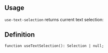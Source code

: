 

## Usage

`use-text-selection` returns current text selection:

<Demo data={HooksDemos.useTextSelectionUsage} />

## Definition

```tsx
function useTextSelection(): Selection | null;
```
